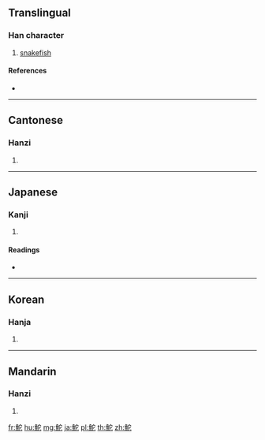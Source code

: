 {{character info/new}}
==Translingual==

===Han character===
{{Han char|rn=195|rad=魚|as=05|sn=16|four=23311|canj=NFJP}}

# [[snakefish]]

====References====
* {{Han ref|kx=1467.120|dkj=46039|dj=2000.240|hdz=74683.090|uh=9B80|ud=39808|bh=EC73|bd=60531}}

----

==Cantonese==

===Hanzi===
{{yue-hanzi|jyut=to4|y=to4}}

# {{defn|lang=yue|sort=魚05}}

----

==Japanese==

===Kanji===
{{ja-kanji|grade=|rs=魚05}}

# {{defn|lang=ja|sort=魚05}}

====Readings====
* {{ja-readings|on=[[た]] (ta), [[だ]] (da)|kun=[[なまず]] (namazu)}}

----

==Korean==

===Hanja===
{{ko-hanja|hangeul=타|eumhun=|rv=ta|mr=t'a|y=tha}}

# {{defn|lang=ko|sort=魚05}}

----

==Mandarin==

===Hanzi===
{{cmn-hanzi|pin=[[tuó]] ([[tuo2]])|wg=t'o<sup>2</sup>}}

# {{defn|lang=cmn|sort=魚05}}

[[fr:鮀]]
[[hu:鮀]]
[[mg:鮀]]
[[ja:鮀]]
[[pl:鮀]]
[[th:鮀]]
[[zh:鮀]]